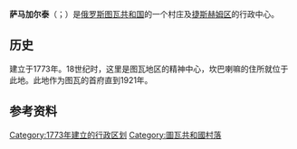 {{Refimprove|time=2020-08-08T13:23:16+00:00}}
{{coord|50|36|02|N|95|00|12|E|display=title}}
{{Infobox Russian inhabited locality|name=萨马加尔泰|ru_name=Самагалтай|inhabloc_cat=村|loc_name1=Самагалдай|loc_lang1=图瓦语|coordinates={{coord|50|36|02|N|95|00|12|E|display=inline}}|adm_district_jur=[[捷斯赫姆区|捷斯赫姆区]]|established_date=1773年|dialing_codes=39438|postal_codes=668360|federal_subject=[[图瓦共和国|图瓦共和国]]|pop_2010census=3299|adm_ctr_of=捷斯赫姆区}}

'''萨马加尔泰'''（{{Lang-ru|Самагалтай}}；{{Lang-tyv|Самагалдай}}）是[[俄罗斯|俄罗斯]][[图瓦共和国|图瓦共和国]]的一个村庄及[[捷斯赫姆区|捷斯赫姆区]]的行政中心。

== 历史 ==
建立于1773年。18世纪时，这里是图瓦地区的精神中心，坎巴喇嘛的住所就位于此地。此地作为图瓦的首府直到1921年。

== 参考资料 ==
<references />
{{Russia-geo-stub}}

[[Category:1773年建立的行政区划|Category:1773年建立的行政区划]]
[[Category:圖瓦共和國村落|Category:圖瓦共和國村落]]